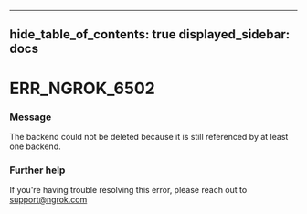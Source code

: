 

---
hide_table_of_contents: true
displayed_sidebar: docs
---


# ERR_NGROK_6502

### Message
The backend could not be deleted because it is still referenced by at least one backend.

<ErrorDetails />



### Further help
If you're having trouble resolving this error, please reach out to [support@ngrok.com](mailto:support@ngrok.com?subject=Help%20with%20ERR_NGROK_6502)

